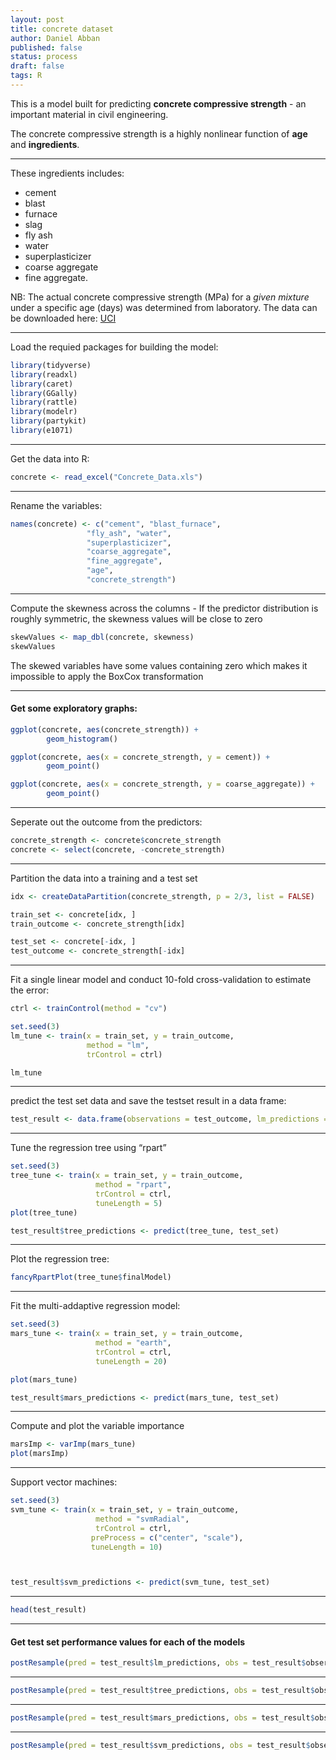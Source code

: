 ---
layout: post
title: concrete dataset
author: Daniel Abban
published: false
status: process
draft: false
tags: R
---

This is a model built for predicting **concrete compressive strength** - an important material in civil engineering.


The concrete compressive strength is a highly nonlinear function of **age** and 
**ingredients**. 

***

These ingredients includes: 

* cement 
* blast 
* furnace 
* slag
* fly ash 
* water 
* superplasticizer
* coarse aggregate 
* fine aggregate.

NB: The actual concrete compressive strength (MPa) for a *given mixture* under a 
specific age (days) was determined from laboratory. The data can be downloaded here: [UCI](https://archive.ics.uci.edu/ml/machine-learning-databases/concrete/compressive/)

***

Load the requied packages for building the model:
```{r message=FALSE}
library(tidyverse)
library(readxl)
library(caret)
library(GGally)
library(rattle)
library(modelr)
library(partykit)
library(e1071)
```

***

Get the data into R:
```{r}
concrete <- read_excel("Concrete_Data.xls")
```

***

Rename the variables:
```{r }
names(concrete) <- c("cement", "blast_furnace",
                 "fly_ash", "water",
                 "superplasticizer",
                 "coarse_aggregate",
                 "fine_aggregate",
                 "age",
                 "concrete_strength")
```

***

Compute the skewness across the columns - If the predictor distribution is roughly symmetric, the skewness values will be close to zero

```{r}
skewValues <- map_dbl(concrete, skewness)
skewValues
```

The skewed variables have some values containing zero which makes it impossible to apply the BoxCox transformation

***

#### Get some exploratory graphs:

```{r message=FALSE}

ggplot(concrete, aes(concrete_strength)) +
        geom_histogram()

ggplot(concrete, aes(x = concrete_strength, y = cement)) +
        geom_point()

ggplot(concrete, aes(x = concrete_strength, y = coarse_aggregate)) +
        geom_point()
```

***

Seperate out the outcome from the predictors:
```{r}
concrete_strength <- concrete$concrete_strength
concrete <- select(concrete, -concrete_strength)
```

***

Partition the data into a training and a test set 
```{r}
idx <- createDataPartition(concrete_strength, p = 2/3, list = FALSE)

train_set <- concrete[idx, ]
train_outcome <- concrete_strength[idx]

test_set <- concrete[-idx, ]
test_outcome <- concrete_strength[-idx]
```

***

Fit a single linear model and conduct 10-fold cross-validation to estimate the error:
```{r}
ctrl <- trainControl(method = "cv")

set.seed(3)
lm_tune <- train(x = train_set, y = train_outcome,
                 method = "lm",
                 trControl = ctrl)

lm_tune
```

***

predict the test set data and save the testset result in a data frame:
```{r}
test_result <- data.frame(observations = test_outcome, lm_predictions = predict(lm_tune, test_set))
```

***

Tune the regression tree using "rpart"
```{r message=FALSE, warning=FALSE}

set.seed(3)
tree_tune <- train(x = train_set, y = train_outcome,
                   method = "rpart",
                   trControl = ctrl,
                   tuneLength = 5)
plot(tree_tune)

test_result$tree_predictions <- predict(tree_tune, test_set)
```

***

Plot the regression tree:
```{r}
fancyRpartPlot(tree_tune$finalModel)
```

***

Fit the multi-addaptive regression model:
```{r message=FALSE}
set.seed(3)
mars_tune <- train(x = train_set, y = train_outcome,
                   method = "earth",
                   trControl = ctrl,
                   tuneLength = 20)

plot(mars_tune)

test_result$mars_predictions <- predict(mars_tune, test_set)
```

***

Compute and plot the variable importance
```{r}
marsImp <- varImp(mars_tune)
plot(marsImp)
```

***

Support vector machines:
```{r message=FALSE}
set.seed(3)
svm_tune <- train(x = train_set, y = train_outcome,
                   method = "svmRadial",
                   trControl = ctrl,
                  preProcess = c("center", "scale"),
                  tuneLength = 10)



test_result$svm_predictions <- predict(svm_tune, test_set)
```

***

```{r }
head(test_result)
```

***

#### Get test set performance values for each of the models
```{r}
postResample(pred = test_result$lm_predictions, obs = test_result$observations)
```

***

```{r}
postResample(pred = test_result$tree_predictions, obs = test_result$observations)
```

***

```{r}
postResample(pred = test_result$mars_predictions, obs = test_result$observations)
```

***

```{r}
postResample(pred = test_result$svm_predictions, obs = test_result$observations)
```


